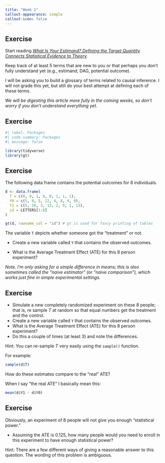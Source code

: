 ```yaml
---
title: "Week 1"
callout-appearance: simple
callout-icon: false
---
```


## Exercise

::: callout-note
Start reading [*What Is Your Estimand? Defining the Target Quantity Connects Statistical Evidence to Theory*](https://journals.sagepub.com/doi/full/10.1177/00031224211004187)*.*

Keep track of at least 5 terms that are new to you or that perhaps you don't fully understand yet (e.g., estimand, DAG, potential outcome).

I will be asking you to build a glossary of terms related to causal inference. I will not grade this yet, but still do your best attempt at defining each of these terms.
:::

*We will be digesting this article more fully in the coming weeks, so don't worry if you don't understand everything yet.*

## Exercise

```r
#| label: Packages
#| code-summary: Packages
#| message: false

library(tidyverse)
library(gt)
```

## Exercise

The following data frame contains the potential outcomes for 8 individuals.

```r
d <- data.frame(
  T = c(0, 0, 1, 0, 0, 1, 1, 1),
  Y0 = c(5, 8, 5, 12, 4, 8, 4, 9),
  Y1 = c(5, 10, 3, 13, 2, 9, 1, 13), 
  id = LETTERS[1:8]
)

gt(d, rowname_col = "id") # gt is used for fancy printing of tables
```

The variable `T` depicts whether someone got the "treatment" or not.

::: callout-note
-   Create a new variable called `Y` that contains the observed outcomes.

-   What is the Average Treatment Effect (ATE) for this 8 person experiment?
:::

*Note. I'm only asking for a simple difference in means; this is also sometimes called the "naive estimator" (or "naive comparison"), which works just fine in simple experimental settings.*

## Exercise

::: callout-note
-   Simulate a new completely randomized experiment on these 8 people; that is, re sample $T$ at random so that equal numbers get the treatment and the control.
-   Create a new variable called `Y` that contains the observed outcomes.
-   What is the Average Treatment Effect (ATE) for this 8 person experiment?
-   Do this a couple of times (at least 3) and note the differences.
:::

::: callout-tip
Hint: You can re-sample $T$ very easily using the `sample()` function.

For example:

```r
sample(d$T)
```
:::

::: callout-note
How do these estimates compare to the "real" ATE?

When I say "the real ATE" I basically mean this:

```r
mean(d$Y1 - d$Y0)
```
:::

## Exercise

::: callout-note
Obviously, an experiment of 8 people will not give you enough "statistical power."

-   Assuming the ATE is $0.125$, how many people would you need to enroll in this experiment to have enough statistical power?
:::

::: callout-tip
Hint: There are a few different ways of giving a reasonable answer to this question. The wording of this problem is ambiguous.
:::
